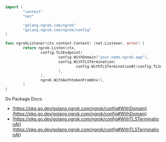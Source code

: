 ```go
import (
        "context"
        "net"

        "golang.ngrok.com/ngrok"
        "golang.ngrok.com/ngrok/config"
)

func ngrokListener(ctx context.Context) (net.Listener, error) {
        return ngrok.Listen(ctx,
                config.TLSEndpoint(
                        config.WithDomain("your-name.ngrok.app"),
                        config.WithTLSTermination(
                                config.WithTLSTerminationAt(config.TLSAtEdge),
                        ),
                ),
                ngrok.WithAuthtokenFromEnv(),
        )
}
```

Go Package Docs:

- [https://pkg.go.dev/golang.ngrok.com/ngrok/config#WithDomain](https://pkg.go.dev/golang.ngrok.com/ngrok/config#WithDomain)
- [https://pkg.go.dev/golang.ngrok.com/ngrok/config#WithTLSTerminationAt](https://pkg.go.dev/golang.ngrok.com/ngrok/config#WithTLSTerminationAt)
